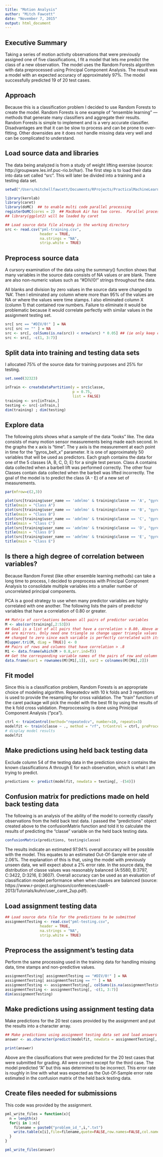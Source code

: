 ```yaml
---
title: "Motion Analysis"
author: "Mitch Fawcett"
date: "November 7, 2015"
output: html_document
---
```

## Executive Summary
Taking a series of motion activity observations that were previously assigned one of five classifications, I fit a model that lets me predict the class of a new observation.  The model uses the Random Forests algorithm with data preprocessed using Principal Component Analysis.  The result was a model with an expected accuracy of approximately 97%.  The model successfully predicted 19 of 20 test cases.

## Approach
Because this is a classification problem I decided to use Random Forests to create the model.  Random Forests is one example of “ensemble learning” — methods that generate many classifiers and aggregate their results. Random Forests is simple to implement and is a very accurate classifier. Disadvantages are that it can be slow to process and can be prone to over-fitting.  Other downsides are it does not handle missing data very well and can be complicated to understand.

## Load source data and libraries
The data being analyzed is from a study of weight lifting exersise (source: http://groupware.les.inf.puc-rio.br/har).  The first step is to load their data into data set called "src".  This will later be divided into a training and a testing data set.
```r
setwd("/Users/mitchellfawcett/Documents/RProjects/PracticalMachineLearning")

library(kernlab)
library(caret)
library(doMC)  ## to enable multi code parallel processing
registerDoMC(cores = 2)  ## MacBook Air has two cores.  Parallel processing will happen automatically]
## library(ggplot2) will be loaded by caret

## Load source data file already in the working directory
src <- read.csv("pml-training.csv", 
                header = TRUE, 
                na.strings = "NA", 
                strip.white = TRUE)
```

## Preprocess source data
A cursory examination of the data using the summary() function shows that many variables in the source data consists of NA values or are blank.  There are also non-numeric values such as "#DIV/0!" strings throughout the data.

All blanks and division by zero values in the source data were changed to 'NA'.  Then I eliminated any column where more than 95% of the values are NA or where the values were time stamps. I also eliminated column X (column 1) that contained row numbers.  Failure to eliminate it would be problematic because it would correlate perfectly with similar values in the assignment testing set.
```r
src[ src == "#DIV/0!" ] = NA
src[ src == "" ] = NA
src <- src[, colSums(is.na(src)) < nrow(src) * 0.05] ## (ie only keep columns that are less than 5% NA)
src <- src[, -c(1, 3:7)]
```

## Split data into training and testing data sets
I allocated 75% of the source data for training purposes and 25% for testing.
```r
set.seed(32323)

inTrain <- createDataPartition(y = src$classe, 
                               p = 0.75, 
                               list = FALSE)
training <- src[inTrain,]
testing <- src[-inTrain,]
dim(training) ; dim(testing)
```

## Explore data
The following plots shows what a sample of the data "looks" like. The data consists of many motion sensor measurements being made each second.  In the graphs the x axis is "time".  The y axis is the measurement at each point in time for the "gyros_belt_x" parameter.  It is one of approximately 50 variables that will be used as predictors. Each graph contains the data for one of the 5 classes (A, B, C, D, E) for a single test person. Class A contains data collected when a barbell lift was performed correctly. The other four Classes contain data collected when the barbell was lifted incorrectly.  The goal of the model is to predict  the class (A - E) of a new set of measurements.
```r
par(mfrow=c(2,3))

plot(src[training$user_name == 'adelmo' & training$classe == 'A', "gyros_belt_x"], type = 'l', ylab = "gyros_belt_x", xlab = "time" )
title(main = "Class A")
plot(src[training$user_name == 'adelmo' & training$classe == 'B', "gyros_belt_x"], type = 'l', ylab = "gyros_belt_x", xlab = "time" )
title(main = "Class B")
plot(src[training$user_name == 'adelmo' & training$classe == 'C', "gyros_belt_x"], type = 'l', ylab = "gyros_belt_x", xlab = "time" )
title(main = "Class C")
plot(src[training$user_name == 'adelmo' & training$classe == 'D', "gyros_belt_x"], type = 'l', ylab = "gyros_belt_x", xlab = "time" )
title(main = "Class D")
plot(src[training$user_name == 'adelmo' & training$classe == 'E', "gyros_belt_x"], type = 'l', ylab = "gyros_belt_x", xlab = "time" )
title(main = "Class E")
```

## Is there a high degree of correlation between variables?
Because Random Forest (like other ensemble learning methods) can take a long time to process, I decided to preprocess with Principal Component Analysis to consolidate multiple variables into a smaller number of uncorrelated principal components.  

PCA is a good strategy to use when many predictor variables are highly correlated with one another.  The following lists the pairs of predictor variables that have a correlation of 0.80 or greater.
```r
## Matrix of corrleations between all pairs of predictor variables
M <- abs(cor(training[,2:53]))
## Goal is a list of all pairs that have a correlation > 0.80. Above and below matrix diagonal
## are mirrors. Only need one triangle so change upper triangle values to zero. Diagonal is also
## changed to zero since each variable is perfectly correlated with itself and will have a correlation of 1.
M[upper.tri(M, diag = TRUE)] <- 0
## Pairs of rows and columns that have correlation > .8
M1 <- data.frame(which(M > 0.8,arr.ind=T))
## Get the corresponding variable names of the pairs of row and column numbers
data.frame(var1 = rownames(M)[M1[,1]], var2 = colnames(M)[M1[,2]])
```

## Fit model
Since this is a classification problem, Random Forests is an appropriate choice of modeling algorithm. Repeatedcv with 10 k folds and 3 repetitions is used to provide the resampling for cross validation. The "train" function of the caret package will pick the model with the best fit by using the results of the k fold cross validation.  Preproccessing is done using Prinicipal Component Analysis ("pca").
```r

ctrl <- trainControl(method="repeatedcv", number=10, repeats=3)
modelfit <- train(classe ~ ., method = "rf", trControl = ctrl, preProcess = "pca", data = training)
# display model results
modelfit

```


## Make predictions using held back testing data
Exclude column 54 of the testing data in the prediction since it contains the known classifications A through E for each observation, which is what I am trying to predict.
```r
predictions <- predict(modelfit, newdata = testing[, -(54)])

```


## Confusion matrix for predictions made on held back testing data
The following is an analysis of the ability of the model to correctly classify observations from the held back test data.  I passed the "predictions" object created above to the confusionMatrix function and told it to calculate the results of predicting the "classe" variable on the held back testing data.
```r
confusionMatrix(predictions, testing$classe)

```
The results indicate an estimated 97.94% overall accuracy will be possible with the model. This equates to an estimated Out-Of-Sample error rate of 2.06%.  The explanation of this is that, using the model with previously unseen data, we will expect about a 2% error rate.  In the source data, the distribution of classe values was reasonably balanced (A:5580, B:3797, C:3422, D:3216, E:3607). Overall accuracy can be used as an evaluation of classification model performance when when classes are balanced (source: https://www.r-project.org/nosvn/conferences/useR-2013/Tutorials/kuhn/user_caret_2up.pdf).  

## Load assignment testing data
```r
## Load source data file for the predictions to be submitted
assignmentTesting <- read.csv("pml-testing.csv", 
                header = TRUE, 
                na.strings = "NA", 
                strip.white = TRUE)

```

## Preprocess the assignment's testing data
Perform the same processing used in the training data for handling missing data, time stamps and non-predictive values.
```r
assignmentTesting[ assignmentTesting == "#DIV/0!" ] = NA
assignmentTesting[ assignmentTesting == "" ] = NA
assignmentTesting <- assignmentTesting[, colSums(is.na(assignmentTesting)) < nrow(assignmentTesting) * 0.05] ## (ie only keep columns that are less than 5% NA)
assignmentTesting <- assignmentTesting[, -c(1, 3:7)]
dim(assignmentTesting)
```

## Make predictions using assignment testing data
Make predictions for the 20 test cases provided by the assignment and put the results into a character array.
```r

## Make predictions using assignment testing data set and load answers into a character vector
answer <- as.character(predict(modelfit, newdata = assignmentTesting[, -(54) ])) ## hold back column 54 which is just the problem_id for each row

print(answer)
```
Above are the classifications that were predicted for the 20 test cases that were submitted for grading.  All were correct except for the third case.  The model predicted "A" but this was determined to be incorrect. This error rate is roughly in line with what was expected as the Out-Of-Sample error rate estimated in the confusion matrix of the held back testing data.

## Create files needed for submissions
This code was provided by the assignment.
```r
pml_write_files = function(x){
  n = length(x)
  for(i in 1:n){
    filename = paste0("problem_id_",i,".txt")
    write.table(x[i],file=filename,quote=FALSE,row.names=FALSE,col.names=FALSE)
  }
}

pml_write_files(answer)

```
